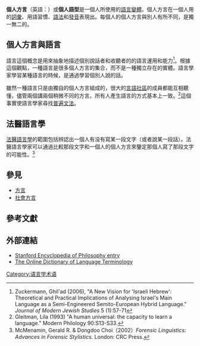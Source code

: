 {{語言學}}

'''個人方言'''（英語：{{lang|en|idiolect}}）或'''個人語型'''是一個人所使用的[[語言變體|語言變體]]。個人方言在一個人用的[[詞彙|詞彙]]、用語習慣、[[語法|語法]]和[[發音|發音]]表現出。每個人的個人方言與別人有所不同，是獨一無二的。

==個人方言與語言==

語言這個概念是用來抽象地描述個別說話者和收聽者的的語言運用和能力<ref name=Zuckermann>Zuckermann, Ghil'ad (2006), "A New Vision for 'Israeli Hebrew': Theoretical and Practical Implications of Analysing Israel's Main Language as a Semi-Engineered Semito-European Hybrid Language." ''Journal of Modern Jewish Studies'' 5 (1):57-71</ref>。根據這個觀點，一種語言是很多個人方言的集合，而不是一種獨立存在的實體。語言學家學習某種語言的時候，是通過學習個別人說的話。

雖然一種語言只是由獨自的個人方言組成的，很大的[[言語社區|言語社區]]的成員都能互相聽懂，儘管兩個講兩個稍微不同的方言。所有人產生語言的方式基本上一致。<ref>Gleitman, Lila (1993) "A human universal: the capacity to learn a language." Modern Philology 90:S13-S33.</ref>這個事實使語言學家尋找[[普遍文法|普遍文法]]。

==法醫語言學==

[[法醫語言學|法醫語言學]]的範圍包括辨認出一個人有没有寫某一段文字（或者說某一段話）。法醫語言學家可以通過比較那段文字和一個人的個人方言來鑒定那個人寫了那段文字的可能性。<ref>McMenamin, Gerald R. & Dongdoo Choi（2002）''Forensic Linguistics: Advances in Forensic Stylistics''. London: CRC Press.</ref>

== 參見 ==
* [[方言|方言]]
* [[社會方言|社會方言]]

==參考文獻==
{{reflist|2}}

==外部連結==
{{Wiktionary}}
* [http://plato.stanford.edu/entries/idiolects/ Stanford Encyclopedia of Philosophy entry] {{Wayback|url=http://plato.stanford.edu/entries/idiolects/ |date=20201112020008 }}
* [http://www.odlt.org The Online Dictionary of Language Terminology]{{Wayback|url=http://www.odlt.org/ |date=20100529152308 }}

{{Authority control}}
{{語言小作品}}

[[Category:语言学术语|Category:语言学术语]]
